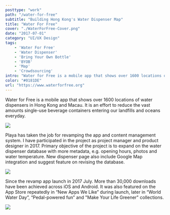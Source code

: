 ```yaml
---
posttype: "work"
path: "/water-for-free"
subtitle: "Building Hong Kong's Water Dispenser Map"
title: "Water For Free"
cover: "./WaterForFree-Cover.png"
date: "2017-07-01"
category: "UI/UX Design"
tags: 
    - 'Water For Free'
    - 'Water Dispenser'
    - 'Bring Your Own Bottle'
    - 'BYOB'
    - 'Map'
    - 'Crowdsourcing'
intro: "Water for Free is a mobile app that shows over 1600 locations of water dispensers in Hong Kong and Macau. It is an effort to reduce the vast amounts single-use beverage containers entering our landfills and oceans everyday."
color: "#0181DE"
url: "https://www.waterforfree.org"
---
```




Water for Free is a mobile app that shows over 1600 locations of water dispensers in Hong Kong and Macau. It is an effort to reduce the vast amounts single-use beverage containers entering our landfills and oceans everyday.

![](./Compare.png)

Playa has taken the job for revamping the app and content management system. I have participated in the project as project manager and product designer in 2017. Primary objective of the project is to expand on the water dispenser database with more metadata, e.g. opening hours, photos and water temperature. New dispenser page also include Google Map integration and suggest feature on revising the database.

![](./W4F3.png)

Since the revamp app launch in 2017 July. More than 30,000 downloads have been achieved across iOS and Android. It was also featured on the App Store repeatedly in “New Apps We Like” during launch, later in “World Water Day”, “Pedal-powered fun” and "Make Your Life Greener" collections.

![](./W4F-AppStore.png)

